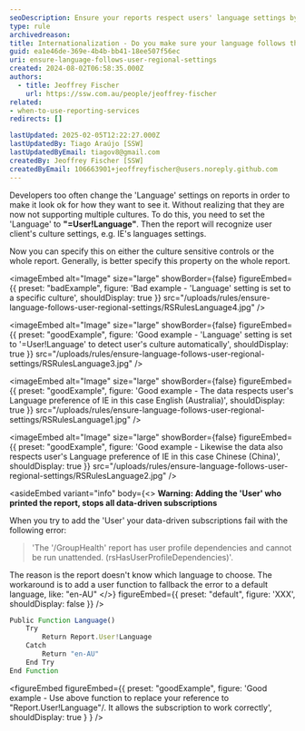 ```yaml
---
seoDescription: Ensure your reports respect users' language settings by setting 'Language' to "=User!Language" for automatic regional culture detection, enhancing accessibility across diverse regions.
type: rule
archivedreason:
title: Internationalization - Do you make sure your language follows the user's regional settings?
guid: ea1e46de-369e-4b4b-bb41-18ee507f56ec
uri: ensure-language-follows-user-regional-settings
created: 2024-08-02T06:58:35.000Z
authors:
  - title: Jeoffrey Fischer
    url: https://ssw.com.au/people/jeoffrey-fischer
related:
- when-to-use-reporting-services
redirects: []

lastUpdated: 2025-02-05T12:22:27.000Z
lastUpdatedBy: Tiago Araújo [SSW]
lastUpdatedByEmail: tiagov8@gmail.com
createdBy: Jeoffrey Fischer [SSW]
createdByEmail: 106663901+jeoffreyfischer@users.noreply.github.com
---
```


Developers too often change the 'Language' settings on reports in order to make it look ok for how they want to see it. Without realizing that they are now not supporting multiple cultures.
To do this, you need to set the 'Language' to **"=User!Language"**. Then the report will recognize user client's culture settings, e.g. IE's languages settings.

Now you can specify this on either the culture sensitive controls or the whole report. Generally, is better specify this property on the whole report.

<imageEmbed
  alt="Image"
  size="large"
  showBorder={false}
  figureEmbed={{
    preset: "badExample",
    figure: 'Bad example - \'Language\' setting is set to a specific culture',
    shouldDisplay: true
  }}
  src="/uploads/rules/ensure-language-follows-user-regional-settings/RSRulesLanguage4.jpg"
/>

<imageEmbed
  alt="Image"
  size="large"
  showBorder={false}
  figureEmbed={{
    preset: "goodExample",
    figure: 'Good example - \'Language\' setting is set to \'=User!Language\' to detect user\'s culture automatically',
    shouldDisplay: true
  }}
  src="/uploads/rules/ensure-language-follows-user-regional-settings/RSRulesLanguage3.jpg"
/>

<imageEmbed
  alt="Image"
  size="large"
  showBorder={false}
  figureEmbed={{
    preset: "goodExample",
    figure: 'Good example - The data respects user\'s Language preference of IE in this case English (Australia)',
    shouldDisplay: true
  }}
  src="/uploads/rules/ensure-language-follows-user-regional-settings/RSRulesLanguage1.jpg"
/>

<imageEmbed
  alt="Image"
  size="large"
  showBorder={false}
  figureEmbed={{
    preset: "goodExample",
    figure: 'Good example - Likewise the data also respects user\'s Language preference of IE in this case Chinese (China)',
    shouldDisplay: true
  }}
  src="/uploads/rules/ensure-language-follows-user-regional-settings/RSRulesLanguage2.jpg"
/>

<asideEmbed
  variant="info"
  body={<>
    **Warning: Adding the 'User' who printed the report, stops all data-driven subscriptions**

When you try to add the 'User' your data-driven subscriptions fail with the following error:

> 'The '/GroupHealth' report has user profile dependencies and cannot be run unattended. (rsHasUserProfileDependencies)'.

The reason is the report doesn't know which language to choose. The workaround is to add a user function to fallback the error to a default language, like: "en-AU"
  </>}
  figureEmbed={{
    preset: "default",
    figure: 'XXX',
    shouldDisplay: false
  }}
/>

``` js
Public Function Language()
    Try
        Return Report.User!Language
    Catch
        Return "en-AU"
    End Try
End Function
```

<figureEmbed figureEmbed={{
  preset: "goodExample",
  figure: 'Good example - Use above function to replace your reference to "Report.User!Language"/. It allows the subscription to work correctly',
  shouldDisplay: true
} } />
